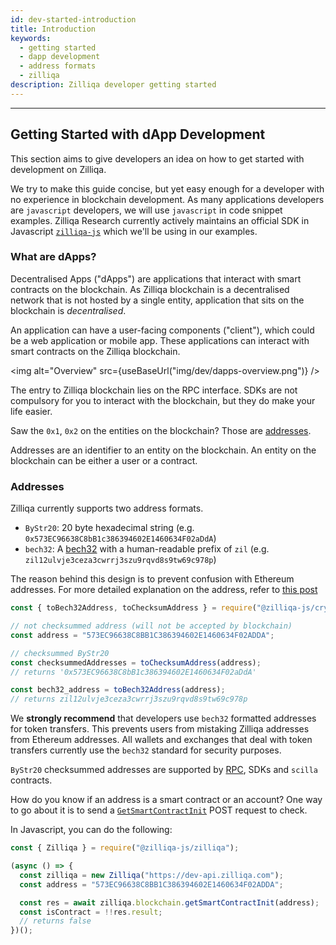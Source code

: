 ```yaml
---
id: dev-started-introduction
title: Introduction
keywords:
  - getting started
  - dapp development
  - address formats
  - zilliqa
description: Zilliqa developer getting started
---
```


---


## Getting Started with dApp Development

This section aims to give developers an idea on how to get started with development on Zilliqa.

We try to make this guide concise, but yet easy enough for a developer with no experience in blockchain development. As many applications developers are `javascript` developers, we will use `javascript` in code snippet examples. Zilliqa Research currently actively maintains an official SDK in Javascript [`zilliqa-js`](https://github.com/Zilliqa/zilliqa-js) which we'll be using in our examples.

### What are dApps?

Decentralised Apps ("dApps") are applications that interact with smart contracts on the blockchain. As Zilliqa blockchain is a decentralised network that is not hosted by a single entity, application that sits on the blockchain is _decentralised_.

An application can have a user-facing components ("client"), which could be a web application or mobile app. These applications can interact with smart contracts on the Zilliqa blockchain.

<img alt="Overview" src={useBaseUrl("img/dev/dapps-overview.png")} />

The entry to Zilliqa blockchain lies on the RPC interface. SDKs are not compulsory for you to interact with the blockchain, but they do make your life easier.

Saw the `0x1`, `0x2` on the entities on the blockchain? Those are [addresses](#addresses).

Addresses are an identifier to an entity on the blockchain. An entity on the blockchain can be either a user or a contract.

### Addresses

Zilliqa currently supports two address formats.

- `ByStr20`: 20 byte hexadecimal string (e.g. `0x573EC96638C8bB1c386394602E1460634F02aDdA`)
- `bech32`: A [bech32](https://github.com/Zilliqa/ZIP/blob/master/zips/zip-1.md) with a human-readable prefix of `zil` (e.g. `zil12ulvje3ceza3cwrrj3szu9rqvd8s9tw69c978p`)

The reason behind this design is to prevent confusion with Ethereum addresses. For more detailed explanation on the address, refer to [this post](https://blog.zilliqa.com/zilliqa-migrates-to-new-address-format-bf1fa6d7e41d)

```javascript
const { toBech32Address, toChecksumAddress } = require("@zilliqa-js/crypto");

// not checksummed address (will not be accepted by blockchain)
const address = "573EC96638C8BB1C386394602E1460634F02ADDA";

// checksummed ByStr20
const checksummedAddresses = toChecksumAddress(address);
// returns '0x573EC96638C8bB1c386394602E1460634F02aDdA'

const bech32_address = toBech32Address(address);
// returns zil12ulvje3ceza3cwrrj3szu9rqvd8s9tw69c978p
```

We **strongly recommend** that developers use `bech32` formatted addresses for token transfers. This prevents users from mistaking Zilliqa addresses from Ethereum addresses. All wallets and exchanges that deal with token transfers currently use the `bech32` standard for security purposes.

`ByStr20` checksummed addresses are supported by [RPC](https://apidocs.zilliqa.com), SDKs and `scilla` contracts.

How do you know if an address is a smart contract or an account? One way to go about it is to send a [`GetSmartContractInit`](https://apidocs.zilliqa.com/#getsmartcontractcode) POST request to check.

In Javascript, you can do the following:

```javascript
const { Zilliqa } = require("@zilliqa-js/zilliqa");

(async () => {
  const zilliqa = new Zilliqa("https://dev-api.zilliqa.com");
  const address = "573EC96638C8BB1C386394602E1460634F02ADDA";

  const res = await zilliqa.blockchain.getSmartContractInit(address);
  const isContract = !!res.result;
  // returns false
})();
```
